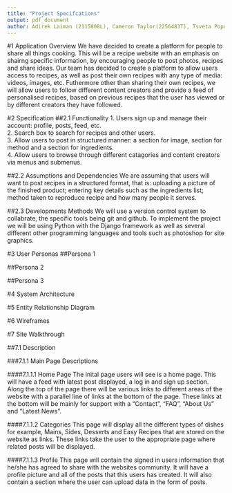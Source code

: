 ```yaml
---
title: "Project Specifcations"
output: pdf_document
author: Adirek Laiman (2115808L), Cameron Taylor(2256483T), Tsveta Popova (2254765P), Andrew Ritchie (2253409R)
---
```

\tableofcontents

\newpage
#1 Application Overview
We have decided to create a platform for people to share all things cooking. This will be a recipe website with an emphasis on shairng specific information, by encouraging people to post photos, recipes and share ideas. Our team has decided to create a platform to allow users access to recipes, as well as post their own recipes with any type of media: videos, images, etc. Futhermore other than sharing their own recipes, we will allow users to follow different content creators and provide a feed of personalised recipes, based on previous recipes that the user has viewed or by different creators they have followed.

#2 Specification
##2.1 Functionality
1. Users sign up and manage their account: profile, posts, feed, etc.  
2. Search box to search for recipes and other users.  
3. Allow users to post in structured manner: a section for image, section for method and a section for ingredients.  
4. Allow users to browse through different catagories and content creators via menus and submenus.

##2.2 Assumptions and Dependencies
We are assuming that users will want to post recipes in a structured format, that is: uploading a picture of the finished product; entering key details such as the ingredients list; method taken to reproduce recipe and how many people it serves.

##2.3 Developments Methods
We will use a version control system to collabrate, the specific tools being git and github. To implement the project we will be using Python with the Django framework as well as several different other programming languages and tools such as photoshop for site graphics.

\newpage
#3 User Personas
##Persona 1
\includegraphics[width=\linewidth]{persona1.png}
\newpage

##Persona 2
\includegraphics[width=\linewidth]{persona2.png}

##Persona 3
\includegraphics[width=\linewidth]{persona3.png}




\newpage
#4 System Architecture 

\newpage
#5 Entity Relationship Diagram
\includegraphics[width=\linewidth]{ER_Diagram.png}
\newpage

#6 Wireframes
\includegraphics[width=\linewidth]{site_design.png}
\newpage

#7 Site Walkthrough 
\includegraphics[width=\linewidth]{chart1.png}


##7.1 Description

###7.1.1 Main Page Descriptions

####7.1.1.1 Home Page 
The inital page users will see is a home page. This will have a feed with latest post displayed, a log in and sign up section. Along the top of the page there will be various links to different areas of the website with a parallel line of links at the bottom of the page. These links at the bottom will be mainly for support with a "Contact", "FAQ", "About Us" and "Latest News".

####7.1.1.2 Categories 
This page will display all the different types of dishes for example, Mains, Sides, Desserts and Easy Recipes that are stored on the website as links. These links take the user to the appropriate page where related posts will be displayed.

####7.1.1.3 Profile 
This page will contain the signed in users information that he/she has agreed to share with the websites community. It will have a profile picture and all of the posts that this users has created. It will also contain a section where the user can upload data in the form of posts.



